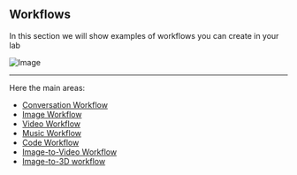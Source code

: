 ## Workflows

In this section we will show examples of workflows you can create in your lab

![Image](https://res.cloudinary.com/dvu6ueq2b/image/upload/v1755727572/Docs%20images/code-workflow_ds08ov.png)

---

Here the main areas:
- [Conversation Workflow](workflows/conversation-flow)
- [Image Workflow](workflows/image-flow)
- [Video Workflow](workflows/video-flow)
- [Music Workflow](workflows/image-flow)
- [Code Workflow](workflows/code-flow)
- [Image-to-Video Workflow](workflows/imagetovideo)
- [Image-to-3D workflow](workflows/imgto3d)